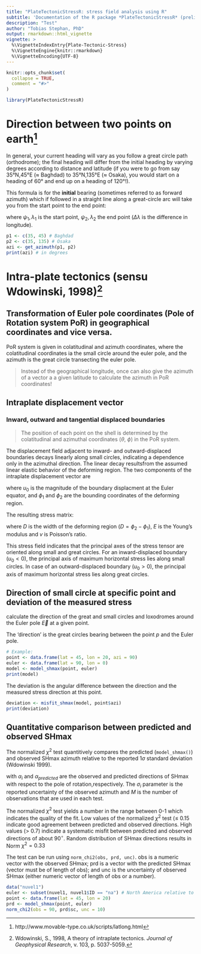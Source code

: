 ```yaml
---
title: "PlateTectonicStressR: stress field analysis using R"
subtitle: 'Documentation of the R package *PlateTectonicStressR* (preliminary)'
description: "Test"
author: "Tobias Stephan, PhD"
output: rmarkdown::html_vignette
vignette: >
  %\VignetteIndexEntry{Plate-Tectonic-Stress}
  %\VignetteEngine{knitr::rmarkdown}
  %\VignetteEncoding{UTF-8}
---
```


```r
knitr::opts_chunk$set(
  collapse = TRUE,
  comment = "#>"
)
```

```r
library(PlateTectonicStressR)
```


# Direction between two points on earth[^ref1]
[^ref1]: http://www.movable-type.co.uk/scripts/latlong.html

In general, your current heading will vary as you follow a great circle path (orthodrome); the final heading will differ from the initial heading by varying degrees according to distance and latitude (if you were to go from say 35°N,45°E (≈ Baghdad) to 35°N,135°E (≈ Osaka), you would start on a heading of 60° and end up on a heading of 120°!).

This formula is for the **initial** bearing (sometimes referred to as forward azimuth) which if followed in a straight line along a great-circle arc will take you from the start point to the end point:

\begin{equation} \theta = \arctan2 (\sin \Delta\lambda * \cos\psi_2, \cos\psi_1*\sin\psi_1-\sin\psi_1*\cos\psi_2*\cos\Delta\lambda) \end{equation}

where 	$\psi_1, \lambda_1$ is the start point, 	$\psi_2, \lambda_2$ the end point ($\Delta\lambda$ is the difference in longitude).

```r
p1 <- c(35, 45) # Baghdad
p2 <- c(35, 135) # Osaka
azi <- get_azimuth(p1, p2)
print(azi) # in degrees
```

# Intra-plate tectonics (sensu Wdowinski, 1998)[^ref2]
[^ref2]: Wdowinski, S., 1998, A theory of intraplate tectonics. *Journal of Geophysical Research*, v. 103, p. 5037-5059.


## Transformation of Euler pole coordinates (Pole of Rotation system PoR) in geographical coordinates and vice versa.

PoR system is given in colatitudinal and azimuth coordinates, where the colatitudinal coordinates ia the small circle around the euler pole, and the azimuth is the great circle transecting the euler pole.

>Instead of the geographical longitude, once can also give the azimuth of a vector a a given latitude to calculate the azimuth in PoR coordinates!

## Intraplate displacement vector
### Inward, outward and tangential displaced boundaries
>The position of each point on the shell is determined by the colatitudinal and azimuthal coordinates ($\theta$, $\phi$) in the PoR system.

The displacement field adjacent to inward- and outward-displaced boundaries decays linearly along small circles, indicating a dependence only in the azimuthal direction. The linear decay resultsfrom the assumed linear elastic behavior  of the deforming region. The two components of the intraplate displacement vector are
  \begin{equation} u_\theta = 0  \end{equation} 
  
  \begin{equation} u_\phi = u_0 \sin^2 \theta \frac{\phi_2 - \phi}{\phi_2 - \phi_1} \end{equation} 
  
 where $u_0$ is the magnitude of the boundary displacment at the Euler equator, and $\phi_1$ and $\phi_2$ are the bounding coordinates of the deforming region. 
 
 The resulting stress matrix:
 
\begin{equation} \sigma = \frac{u_0 \sin^2 \theta}{D} \frac{E}{1+v} {\begin{pmatrix} \frac{v}{1-v} & 0 \\ 0 & 1\end{pmatrix}} \end{equation} 

where $D$ is the width of the deforming region ($D = \phi_2-\phi_1$), $E$ is the Young's modulus and $v$ is Poisson's ratio.

This stress field indicates that the principal axes of the stress tensor are oriented along small and great circles. For an inward-displaced
 boundary ($u_0 < 0$), the principal axis of maximum horizontal stress lies along small circles. In case of an outward-displaced boundary ($u_0 > 0$), the principal axis of maximum horizontal stress lies along great circles.


## Direction of small circle at specific point and deviation of the measured stress
calculate the direction of the great and small circles and loxodromes around the Euler pole $\vec E$ at a given point.

The 'direction' is the great circles bearing between the point $p$ and the Euler pole. 
 
```r
# Example:
point <- data.frame(lat = 45, lon = 20, azi = 90)
euler <- data.frame(lat = 90, lon = 0)
model <- model_shmax(point, euler)
print(model)
```
The deviation is the angular difference between the direction and the measured stress direction at this point.
```r
deviation <- misfit_shmax(model, point$azi)
print(deviation)
```






## Quantitative comparison between predicted and observed SHmax

The normalized $\chi^2$ test quantitively compares the predicted (`model_shmax()`) and observed SHmax azimuth relative to the reported 1$\sigma$ standard deviation (Wdowinski 1999). 

\begin{equation} \textrm{Norm} \chi^2 = \frac{ \sum_{i=1}^{M} \left( \frac{\alpha_i - \alpha_{predict}}{\sigma_i}\right)^2} {  \sum_{i=1}^{M} \left( \frac{90}{\sigma_i} \right) ^2  } \end{equation} 

with $\alpha_i$ and $\alpha_{predicted}$ are the observed and predicted directions of SHmax with respect to the pole of rotation,respectively. The $\sigma_i$ parameter is the reported uncertainty of the observed azimuth and $M$ is the number of observations that are used in each test. 

The normalized $\chi^2$ test yields a number in the range between 0-1 which indicates the quality of the fit. Low values of the normalized $\chi^2$ test ($\leq$ 0.15 indicate good agreement between predicted and observed directions. High values ($>$ 0.7) indicate a systematic misfit between predicted and observed directions of about 90$^{\circ}$.  Random distribution of SHmax directions results in Norm $\chi^2 = 0.33$ 

The test can be run using `norm_chi2(obs, prd, unc)`. obs is a numeric vector with the observed SHmax; prd is a vector with the  predicted SHmax (vector must be of length of obs); and unc is the uncertainty of observed SHmax (either numeric vector of length of obs or a number).

```r
data("nuvel1")
euler <- subset(nuvel1, nuvel1$ID == "na") # North America relative to Pacific plate
point <- data.frame(lat = 45, lon = 20)
prd <- model_shmax(point, euler)
norm_chi2(obs = 90, prd$sc, unc = 10)
```
